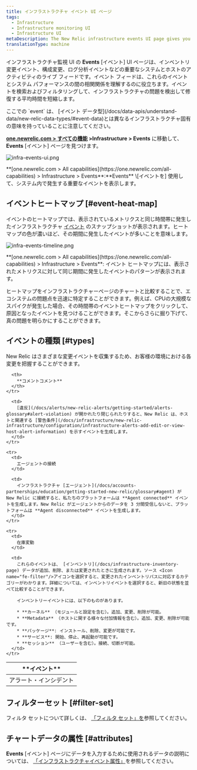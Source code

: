 ```yaml
---
title: インフラストラクチャ イベント UI ページ
tags:
  - Infrastructure
  - Infrastructure monitoring UI
  - Infrastructure UI
metaDescription: The New Relic infrastructure events UI page gives you a unified timeline of important changes and events in your architecture.
translationType: machine
---
```




インフラストラクチャ監視 UI の **Events** \[イベント] UI ページは、インベントリ変更イベント、構成変更、ログ分析イベントなどの重要なシステムとホストのアクティビティのライブ フィードです。イベント フィードは、これらのイベントとシステム パフォーマンスの間の相関関係を理解するのに役立ちます。イベントを検索およびフィルタリングして、インフラストラクチャの問題を検出して修復する平均時間を短縮します。

<Callout variant="tip">
  ここでの `event` は、 [イベント データ型](/docs/data-apis/understand-data/new-relic-data-types/#event-data)とは異なるインフラストラクチャ固有の意味を持っていることに注意してください。
</Callout>

**[one.newrelic.com > すべての機能](https://one.newrelic.com/all-capabilities) >Infrastructure > Events** に移動して、 **Events** \[イベント] ページを見つけます。

<img
  title="infra-events-ui.png"
  alt="infra-events-ui.png"
  src={infrastructureEvents}
/>

<figcaption>
  **[one.newrelic.com > All capabilities](https://one.newrelic.com/all-capabilities) > Infrastructure > Events**:**Events** \[イベントを] 使用して、システム内で発生する重要なイベントを表示します。
</figcaption>

## イベントヒートマップ [#event-heat-map]

イベントのヒートマップでは、表示されているメトリクスと同じ時間帯に発生したインフラストラクチャ [イベント](/docs/infrastructure/new-relic-infrastructure/infrastructure-ui-pages/infrastructure-events-page) のスナップショットが表示されます。ヒートマップの色が濃いほど、その期間に発生したイベントが多いことを意味します。

<img
  title="infra-events-timeline.png"
  alt="infra-events-timeline.png"
  src={infrastructureEventsTimeline}
/>

<figcaption>
  **[one.newrelic.com > All capabilities](https://one.newrelic.com/all-capabilities) > Infrastructure > Events**: イベント ヒートマップには、表示されたメトリクスに対して同じ期間に発生したイベントのパターンが表示されます。
</figcaption>

ヒートマップをインフラストラクチャーページのチャートと比較することで、エコシステムの問題点を迅速に特定することができます。例えば、CPUの大規模なスパイクが発生した場合、その時間帯のイベントヒートマップをクリックして、原因となったイベントを見つけることができます。そこからさらに掘り下げて、真の問題を明らかにすることができます。

## イベントの種類 [#types]

New Relic はさまざまな変更イベントを収集するため、お客様の環境における各変更を把握することができます。

<table>
  <thead>
    <tr>
      <th style={{ width: "200px" }}>
        **イベント**
      </th>

      <th>
        **コメントコメント**
      </th>
    </tr>
  </thead>

  <tbody>
    <tr>
      <td>
        アラート・インシデント
      </td>

      <td>
        [違反](/docs/alerts/new-relic-alerts/getting-started/alerts-glossary#alert-violation) が開かれたり閉じられたりすると、New Relic は、ホストと関連する [警告条件](/docs/infrastructure/new-relic-infrastructure/configuration/infrastructure-alerts-add-edit-or-view-host-alert-information) を示すイベントを生成します。
      </td>
    </tr>

    <tr>
      <td>
        エージェントの接続
      </td>

      <td>
        インフラストラクチャ [エージェント](/docs/accounts-partnerships/education/getting-started-new-relic/glossary#agent) が New Relic に接続すると、私たちのプラットフォームは **Agent connected** イベントを生成します。New Relic がエージェントからのデータを 3 分間受信しないと、プラットフォームは **Agent disconnected** イベントを生成します。
      </td>
    </tr>

    <tr>
      <td>
        在庫変動
      </td>

      <td>
        これらのイベントは、 [インベントリ](/docs/infrastructure-inventory-page) データが追加、削除、または変更されたときに生成されます。ソース <Icon name="fe-filter"/>アイコンを選択すると、変更されたインベントリパスに対応するカテゴリーがわかります。詳細については、インベントリイベントを選択すると、新旧の状態を並べて比較することができます。

        インベントリーイベントには、以下のものがあります。

        * **カーネル** （モジュールと設定を含む）。追加、変更、削除が可能。
        * **Metadata** （ホストに関する様々な付加情報を含む）。追加、変更、削除が可能です。
        * **パッケージ**: インストール、削除、変更が可能です。
        * **サービス**: 開始、停止、再起動が可能です。
        * **セッション** （ユーザーを含む）。接続、切断が可能。
      </td>
    </tr>
  </tbody>
</table>

## フィルターセット [#filter-set]

フィルタ セットについて詳しくは、 [「フィルタ セット」を](/docs/infrastructure/infrastructure-ui-pages/infrastructure-inventory-page-search-your-entire-infrastructure#filter-sets)参照してください。

## チャートデータの属性 [#attributes]

**Events** \[イベント] ページにデータを入力するために使用されるデータの説明については、 [「インフラストラクチャイベント属性」](/attribute-dictionary/?event=InfrastructureEvent)を参照してください。